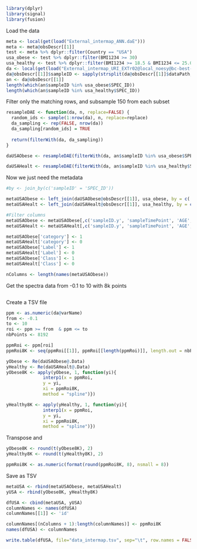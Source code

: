 ```r
library(dplyr)
library(signal)
library(fusion)
```
Load the data

```r
meta <- local(get(load("External_intermap_ANN.daE"))) 
meta <- meta@obsDescr[[1]] 
test <- meta %>% dplyr::filter(Country == "USA") 
usa_obese <- test %>% dplyr::filter(BMI1234 >= 30) 
usa_healthy <- test %>% dplyr::filter(BMI1234 >= 18.5 & BMI1234 <= 25.0)  
da <- local(get(load("External_intermap_URI_EXTr02@local_noesy@bc-best-1h1d-np.daE"))) 
da@obsDescr[[1]]$sampleID <- sapply(strsplit(da@obsDescr[[1]]$dataPath,"/"), "[", 6)  
an <- da@obsDescr[[1]] 
length(which(an$sampleID %in% usa_obese$SPEC_ID)) 
length(which(an$sampleID %in% usa_healthy$SPEC_ID))
```
Filter only the matching rows, and subsample 150 from each subset

```r
resampleDAE <- function(da, n, replace=FALSE) {
  random_ids <- sample(1:nrow(da), n, replace=replace)
  da_sampling <- rep(FALSE, nrow(da))
  da_sampling[random_ids] = TRUE
  
  return(filterWith(da, da_sampling))
}

daUSAObese <- resampleDAE(filterWith(da, an$sampleID %in% usa_obese$SPEC_ID), 150)

daUSAHealt <- resampleDAE(filterWith(da, an$sampleID %in% usa_healthy$SPEC_ID), 150)
```

Now we just need the metadata

```r
#by <- join_by(c('sampleID' = 'SPEC_ID'))

metaUSAObese <- left_join(daUSAObese@obsDescr[[1]], usa_obese, by = c('sampleID' = 'SPEC_ID'))
metaUSAHealt <- left_join(daUSAHealt@obsDescr[[1]], usa_healthy, by = c('sampleID' = 'SPEC_ID'))

#Filter columns
metaUSAObese <- metaUSAObese[,c('sampleID.y', 'sampleTimePoint', 'AGE', 'SEX', 'BMI1234', 'experiment')]
metaUSAHealt <- metaUSAHealt[,c('sampleID.y', 'sampleTimePoint', 'AGE', 'SEX', 'BMI1234', 'experiment')]

metaUSAObese['category'] <- 1
metaUSAHealt['category'] <- 0
metaUSAObese['Label'] <- 1
metaUSAHealt['Label'] <- 0
metaUSAObese['Class'] <- 1
metaUSAHealt['Class'] <- 0

nColumns <- length(names(metaUSAObese))
```
 Get the spectra data from -0.1 to 10 with 8k points
 
```r
```
 

Create a TSV file
```r

ppm <- as.numeric(da@varName)
from <- -0.1
to <- 10
roi <- ppm >= from  & ppm <= to
nbPoints <- 8192

ppmRoi <- ppm[roi]
ppmRoi8K <- seq(ppmRoi[[1]], ppmRoi[[length(ppmRoi)]], length.out = nbPoints)

yObese <- Re(daUSAObese@.Data)
yHealthy <- Re(daUSAHealt@.Data)
yObese8K <- apply(yObese, 1, function(yi){
              interp1(x = ppmRoi,
              y = yi,
              xi = ppmRoi8K,
              method = "spline")}) 

yHealthy8K <- apply(yHealthy, 1, function(yi){
              interp1(x = ppmRoi,
              y = yi,
              xi = ppmRoi8K,
              method = "spline")}) 
```

Transpose and
```r
yObese8K <- round(t(yObese8K), 2)
yHealthy8K <- round(t(yHealthy8K), 2)

ppmRoi8K <- as.numeric(format(round(ppmRoi8K, 8), nsmall = 8))
```

Save as TSV

```r

metaUSA <- rbind(metaUSAObese, metaUSAHealt)
yUSA <- rbind(yObese8K, yHealthy8K)

dfUSA <- cbind(metaUSA, yUSA)
columnNames <- names(dfUSA)
columnNames[[1]] <- 'id'

columnNames[(nColumns + 1):length(columnNames)] <- ppmRoi8K
names(dfUSA) <- columnNames

write.table(dfUSA, file="data_intermap.tsv", sep="\t", row.names = FALSE, quote=FALSE)
```

